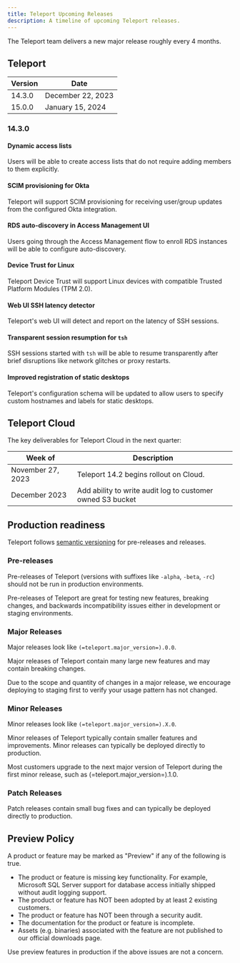 ```yaml
---
title: Teleport Upcoming Releases
description: A timeline of upcoming Teleport releases.
---
```


The Teleport team delivers a new major release roughly every 4 months.

## Teleport

| Version | Date              |
|---------|-------------------|
| 14.3.0  | December 22, 2023 |
| 15.0.0  | January 15, 2024  |

### 14.3.0

#### Dynamic access lists

Users will be able to create access lists that do not require adding members to them
explicitly.

#### SCIM provisioning for Okta

Teleport will support SCIM provisioning for receiving user/group updates from the
configured Okta integration.

#### RDS auto-discovery in Access Management UI

Users going through the Access Management flow to enroll RDS instances will be able
to configure auto-discovery.

#### Device Trust for Linux

Teleport Device Trust will support Linux devices with compatible Trusted
Platform Modules (TPM 2.0).

#### Web UI SSH latency detector

Teleport's web UI will detect and report on the latency of SSH sessions.

#### Transparent session resumption for `tsh`

SSH sessions started with `tsh` will be able to resume transparently after brief
disruptions like network glitches or proxy restarts.

#### Improved registration of static desktops

Teleport's configuration schema will be updated to allow users to specify custom
hostnames and labels for static desktops.

## Teleport Cloud

The key deliverables for Teleport Cloud in the next quarter:

| Week of           | Description                                                |
|-------------------|------------------------------------------------------------|
| November 27, 2023 | Teleport 14.2 begins rollout on Cloud.                     |
| December 2023     | Add ability to write audit log to customer owned S3 bucket |

## Production readiness

Teleport follows [semantic versioning](https://semver.org) for pre-releases and
releases.

### Pre-releases

Pre-releases of Teleport (versions with suffixes like `-alpha`, `-beta`, `-rc`)
should not be run in production environments.

Pre-releases of Teleport are great for testing new features, breaking changes,
and backwards incompatibility issues either in development or staging
environments.

### Major Releases

Major releases look like `(=teleport.major_version=).0.0`.

Major releases of Teleport contain many large new features and may contain
breaking changes.

Due to the scope and quantity of changes in a major release, we encourage
deploying to staging first to verify your usage pattern has not changed.

### Minor Releases

Minor releases look like `(=teleport.major_version=).X.0`.

Minor releases of Teleport typically contain smaller features and improvements.
Minor releases can typically be deployed directly to production.

Most customers upgrade to the next major version of Teleport during the first
minor release, such as (=teleport.major_version=).1.0.

### Patch Releases

Patch releases contain small bug fixes and can typically be deployed directly
to production.

## Preview Policy

A product or feature may be marked as "Preview" if any of the following is
true.

- The product or feature is missing key functionality. For example, Microsoft
  SQL Server support for database access initially shipped without audit
  logging support.
- The product or feature has NOT been adopted by at least 2 existing customers.
- The product or feature has NOT been through a security audit.
- The documentation for the product or feature is incomplete.
- Assets (e.g. binaries) associated with the feature are not published to our
  official downloads page.

Use preview features in production if the above issues are not a concern.
